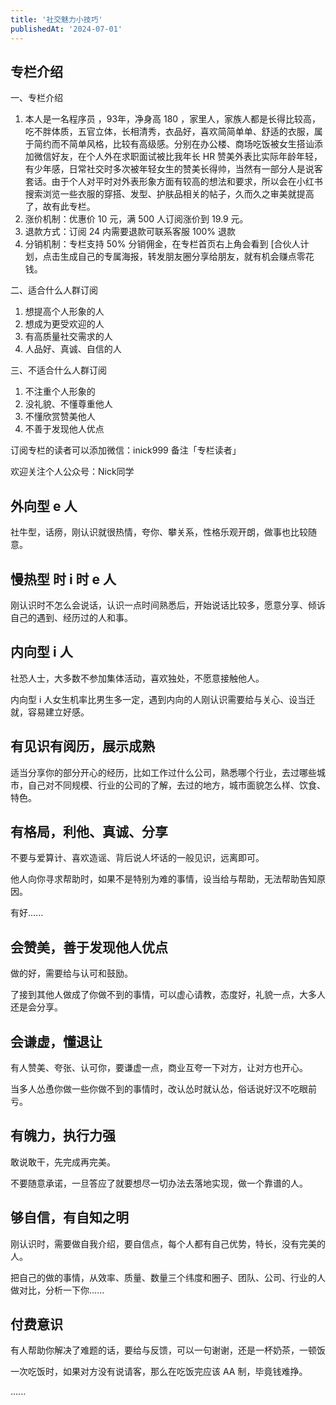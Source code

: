 ```yaml
---
title: '社交魅力小技巧'
publishedAt: '2024-07-01'
---
```


## 专栏介绍

一、专栏介绍

1. 本人是一名程序员 ，93年，净身高 180 ，家里人，家族人都是长得比较高，吃不胖体质，五官立体，长相清秀，衣品好，喜欢简简单单、舒适的衣服，属于简约而不简单风格，比较有高级感。分别在办公楼、商场吃饭被女生搭讪添加微信好友，在个人外在求职面试被比我年长 HR 赞美外表比实际年龄年轻，有少年感，日常社交时多次被年轻女生的赞美长得帅，当然有一部分人是说客套话。由于个人对平时对外表形象方面有较高的想法和要求，所以会在小红书搜索浏览一些衣服的穿搭、发型、护肤品相关的帖子，久而久之审美就提高了，故有此专栏。
2. 涨价机制：优惠价 10 元，满 500 人订阅涨价到 19.9 元。
3. 退款方式：订阅 24 内需要退款可联系客服 100% 退款
4. 分销机制：专栏支持 50% 分销佣金，在专栏首页右上角会看到 [合伙人计划，点击生成自己的专属海报，转发朋友圈分享给朋友，就有机会赚点零花钱。

二、适合什么人群订阅

1. 想提高个人形象的人
2. 想成为更受欢迎的人
3. 有高质量社交需求的人
4. 人品好、真诚、自信的人

三、不适合什么人群订阅

1. 不注重个人形象的
2. 没礼貌、不懂尊重他人
3. 不懂欣赏赞美他人
4. 不善于发现他人优点

订阅专栏的读者可以添加微信：inick999 备注「专栏读者」

欢迎关注个人公众号：Nick同学



## 外向型 e 人
社牛型，话痨，刚认识就很热情，夸你、攀关系，性格乐观开朗，做事也比较随意。

## 慢热型 时 i 时 e 人
刚认识时不怎么会说话，认识一点时间熟悉后，开始说话比较多，愿意分享、倾诉自己的遇到、经历过的人和事。

## 内向型 i 人
社恐人士，大多数不参加集体活动，喜欢独处，不愿意接触他人。

内向型 i 人女生机率比男生多一定，遇到内向的人刚认识需要给与关心、设当迁就，容易建立好感。



## 有见识有阅历，展示成熟
适当分享你的部分开心的经历，比如工作过什么公司，熟悉哪个行业，去过哪些城市，自己对不同规模、行业的公司的了解，去过的地方，城市面貌怎么样、饮食、特色。

## 有格局，利他、真诚、分享
不要与爱算计、喜欢造谣、背后说人坏话的一般见识，远离即可。

他人向你寻求帮助时，如果不是特别为难的事情，设当给与帮助，无法帮助告知原因。

有好......

## 会赞美，善于发现他人优点
做的好，需要给与认可和鼓励。

了接到其他人做成了你做不到的事情，可以虚心请教，态度好，礼貌一点，大多人还是会分享。

## 会谦虚，懂退让
有人赞美、夸张、认可你，要谦虚一点，商业互夸一下对方，让对方也开心。

当多人怂恿你做一些你做不到的事情时，改认怂时就认怂，俗话说好汉不吃眼前亏。

## 有魄力，执行力强
敢说敢干，先完成再完美。

不要随意承诺，一旦答应了就要想尽一切办法去落地实现，做一个靠谱的人。

## 够自信，有自知之明
刚认识时，需要做自我介绍，要自信点，每个人都有自己优势，特长，没有完美的人。

把自己的做的事情，从效率、质量、数量三个纬度和圈子、团队、公司、行业的人做对比，分析一下你......

## 付费意识
有人帮助你解决了难题的话，要给与反馈，可以一句谢谢，还是一杯奶茶，一顿饭

一次吃饭时，如果对方没有说请客，那么在吃饭完应该 AA 制，毕竟钱难挣。

......